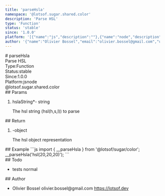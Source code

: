 ```yaml
---
title: 'parseHsla'
namespace: '@lotsof.sugar.shared.color'
description: 'Parse HSL'
type: 'Function'
status: 'stable'
since: '1.0.0'
platform: '[{"name":"js","description":""},{"name":"node","description":""}]'
author: '{"name":"Olivier Bossel","email":"olivier.bossel@gmail.com","url":"https://lotsof.dev"}'
---
```

<div class="docmap-mdx">
# parseHsla
<div class="_description typo-lead typo-format">
Parse HSL
</div>
<div class="_metas">
<div class="_type"><span class="_type-label">Type:</span><span class="_type-value">Function</span></div>
<div class="_status"><span class="_status-label">Status:</span><span class="_status-value -stable">stable</span></div>
<div class="_since"><span class="_since-label">Since:</span><span class="_since-value">1.0.0</span></div>
<div class="_platform"><span class="_platform-label">Platform:</span><span class="_platform-value -js">js</span><span class="_platform-value -node">node</span></div>
</div>
<div class="_namespace">@lotsof.sugar.shared.color</div>
<div class="_params">
## Params
<ol class="_list">
<li class="_item">
<span class="_name">hslaString<span class="_required">*</span></span><span class="_default">-</span> <span class="_type">string</span>
<p class="_description">The hsl string &lpar;hsl&lpar;h&comma;s&comma;l&rpar;&rpar; to parse</p>
</li>
</ol>
</div>
<div class="_return">
## Return
<ol class="_list">
<li class="_item">
<span class="_default">-</span><span class="_type">object</span>
<p class="_description">The hsl object representation</p>
</li>
</ol>
</div>
<div class="_examples">
## Example
```js
import { __parseHsla } from '@lotsof/sugar/color';
__parseHsla('hsl(20,20,20)');
```
</div>
<div class="_todo">
## Todo
<ul class="_list">
<li class="_item">
<span class="_description">tests</span>
<span class="_priority -normal">normal</span>
</li>
</ul>
</div>
<div class="_author">
## Author
<ul class="_list">
<li class="_item">
<span class="_name">Olivier Bossel</span>
<span class="_email">olivier.bossel@gmail.com</span>
<a href="https://lotsof.dev" target="_blank" class="_url">https://lotsof.dev</a>
</li>
</ul>
</div>
</div>